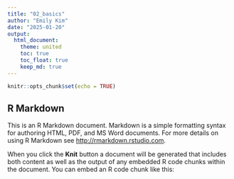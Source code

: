 ```yaml
---
title: "02_basics"
author: "Emily Kim"
date: "2025-01-20"
output: 
  html_document:   
    theme: united  
    toc: true  
    toc_float: true  
    keep_md: true 
---
```


```r
knitr::opts_chunk$set(echo = TRUE)
```

## R Markdown

This is an R Markdown document. Markdown is a simple formatting syntax for authoring HTML, PDF, and MS Word documents. For more details on using R Markdown see <http://rmarkdown.rstudio.com>.

When you click the **Knit** button a document will be generated that includes both content as well as the output of any embedded R code chunks within the document. You can embed an R code chunk like this:


